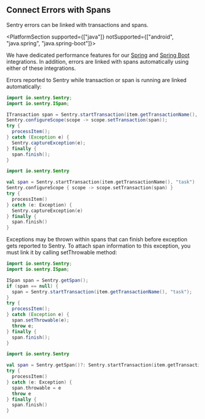 ## Connect Errors with Spans

Sentry errors can be linked with transactions and spans.

<PlatformSection supported={["java"]} notSupported={["android", "java.spring", "java.spring-boot"]}>

<Note>

We have dedicated performance features for our [Spring](/platforms/java/guides/spring/) and [Spring Boot](/platforms/java/guides/spring-boot/) integrations. In addition, errors are linked with spans automatically using either of these integrations.

</Note>

</PlatformSection>

Errors reported to Sentry while transaction or span is running are linked automatically:

```java {tabTitle:Java}
import io.sentry.Sentry;
import io.sentry.ISpan;

ITransaction span = Sentry.startTransaction(item.getTransactionName(), "task");
Sentry.configureScope(scope -> scope.setTransaction(span));
try {
  processItem();
} catch (Exception e) {
  Sentry.captureException(e);
} finally {
  span.finish();
}
```

```kotlin {tabTitle:Kotlin}
import io.sentry.Sentry

val span = Sentry.startTransaction(item.getTransactionName(), "task")
Sentry.configureScope { scope -> scope.setTransaction(span) }
try {
  processItem()
} catch (e: Exception) {
  Sentry.captureException(e)
} finally {
  span.finish()
}
```

Exceptions may be thrown within spans that can finish before exception gets reported to Sentry. To attach span information to this exception, you must link it by calling setThrowable method:

```java {tabTitle:Java}
import io.sentry.Sentry;
import io.sentry.ISpan;

ISpan span = Sentry.getSpan();
if (span == null) {
  span = Sentry.startTransaction(item.getTransactionName(), "task");
}
try {
  processItem();
} catch (Exception e) {
  span.setThrowable(e);
  throw e;
} finally {
  span.finish();
}
```

```kotlin {tabTitle:Kotlin}
import io.sentry.Sentry

val span = Sentry.getSpan()?: Sentry.startTransaction(item.getTransactionName(), "task")
try {
  processItem()
} catch (e: Exception) {
  span.throwable = e
  throw e
} finally {
  span.finish()
}
```
